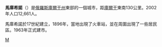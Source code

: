 {{Unreferenced|time=2022-02-07T02:57:40+00:00}}
{{coord|55|12|N|67|15|E|display=title}}
'''馬庫希諾'''（{{lang-ru|Макушино}}）是[[俄羅斯|俄羅斯]][[庫爾干州|庫爾干州]]東部的一個城市，距[[庫爾干|庫爾干]]東南130公里。2002年人口12,661人。

馬庫希諾於17世紀建立，1896年，當地出現了火車站，並在周圍出現了一些居民區。1963年正式建市。

{{庫爾干州城市}}

[[Category:庫爾干州城市|М]]